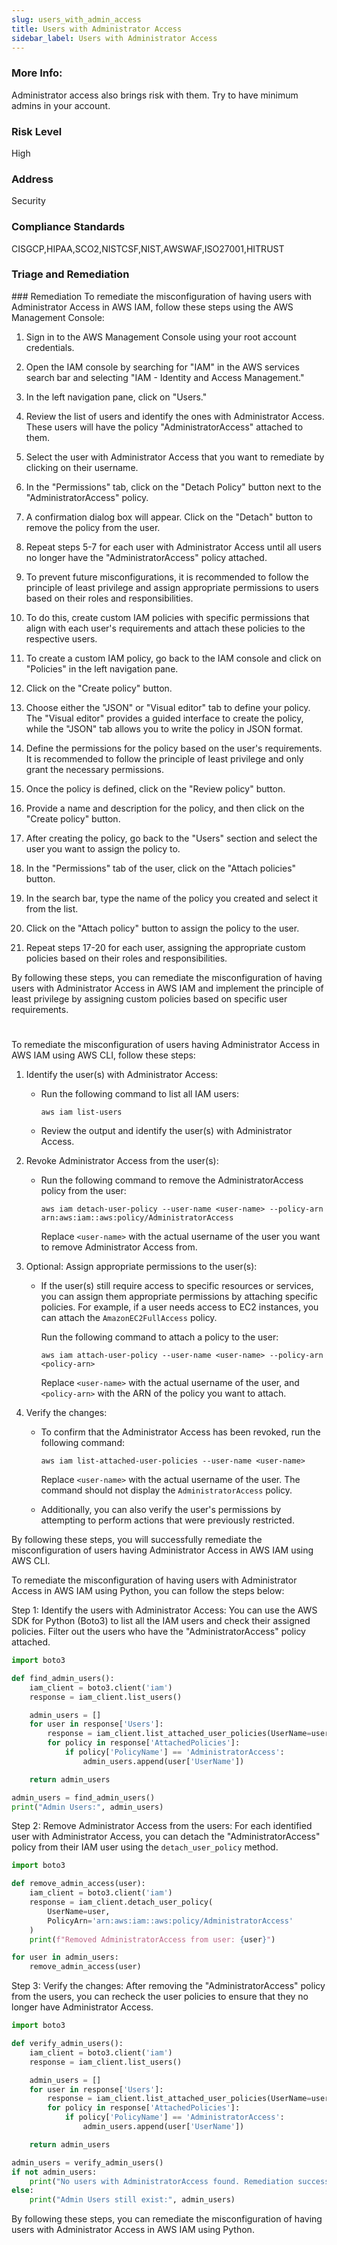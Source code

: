 ```yaml
---
slug: users_with_admin_access
title: Users with Administrator Access
sidebar_label: Users with Administrator Access
---
```


### More Info:

Administrator access also brings risk with them. Try to have minimum admins in your account.

### Risk Level

High

### Address

Security

### Compliance Standards

CISGCP,HIPAA,SCO2,NISTCSF,NIST,AWSWAF,ISO27001,HITRUST

### Triage and Remediation
<Tabs>
<Tab title='Remediation'>
### Remediation

<AccordionGroup>
<Accordion title='Using Console' defaultOpen='true'>
To remediate the misconfiguration of having users with Administrator Access in AWS IAM, follow these steps using the AWS Management Console:

1. Sign in to the AWS Management Console using your root account credentials.

2. Open the IAM console by searching for "IAM" in the AWS services search bar and selecting "IAM - Identity and Access Management."

3. In the left navigation pane, click on "Users."

4. Review the list of users and identify the ones with Administrator Access. These users will have the policy "AdministratorAccess" attached to them.

5. Select the user with Administrator Access that you want to remediate by clicking on their username.

6. In the "Permissions" tab, click on the "Detach Policy" button next to the "AdministratorAccess" policy.

7. A confirmation dialog box will appear. Click on the "Detach" button to remove the policy from the user.

8. Repeat steps 5-7 for each user with Administrator Access until all users no longer have the "AdministratorAccess" policy attached.

9. To prevent future misconfigurations, it is recommended to follow the principle of least privilege and assign appropriate permissions to users based on their roles and responsibilities.

10. To do this, create custom IAM policies with specific permissions that align with each user's requirements and attach these policies to the respective users.

11. To create a custom IAM policy, go back to the IAM console and click on "Policies" in the left navigation pane.

12. Click on the "Create policy" button.

13. Choose either the "JSON" or "Visual editor" tab to define your policy. The "Visual editor" provides a guided interface to create the policy, while the "JSON" tab allows you to write the policy in JSON format.

14. Define the permissions for the policy based on the user's requirements. It is recommended to follow the principle of least privilege and only grant the necessary permissions.

15. Once the policy is defined, click on the "Review policy" button.

16. Provide a name and description for the policy, and then click on the "Create policy" button.

17. After creating the policy, go back to the "Users" section and select the user you want to assign the policy to.

18. In the "Permissions" tab of the user, click on the "Attach policies" button.

19. In the search bar, type the name of the policy you created and select it from the list.

20. Click on the "Attach policy" button to assign the policy to the user.

21. Repeat steps 17-20 for each user, assigning the appropriate custom policies based on their roles and responsibilities.

By following these steps, you can remediate the misconfiguration of having users with Administrator Access in AWS IAM and implement the principle of least privilege by assigning custom policies based on specific user requirements.

#
</Accordion>

<Accordion title='Using CLI'>
To remediate the misconfiguration of users having Administrator Access in AWS IAM using AWS CLI, follow these steps:

1. Identify the user(s) with Administrator Access:
   - Run the following command to list all IAM users:
     ```
     aws iam list-users
     ```

   - Review the output and identify the user(s) with Administrator Access.

2. Revoke Administrator Access from the user(s):
   - Run the following command to remove the AdministratorAccess policy from the user:
     ```
     aws iam detach-user-policy --user-name <user-name> --policy-arn arn:aws:iam::aws:policy/AdministratorAccess
     ```

     Replace `<user-name>` with the actual username of the user you want to remove Administrator Access from.

3. Optional: Assign appropriate permissions to the user(s):
   - If the user(s) still require access to specific resources or services, you can assign them appropriate permissions by attaching specific policies. For example, if a user needs access to EC2 instances, you can attach the `AmazonEC2FullAccess` policy.

     Run the following command to attach a policy to the user:
     ```
     aws iam attach-user-policy --user-name <user-name> --policy-arn <policy-arn>
     ```

     Replace `<user-name>` with the actual username of the user, and `<policy-arn>` with the ARN of the policy you want to attach.

4. Verify the changes:
   - To confirm that the Administrator Access has been revoked, run the following command:
     ```
     aws iam list-attached-user-policies --user-name <user-name>
     ```

     Replace `<user-name>` with the actual username of the user. The command should not display the `AdministratorAccess` policy.

   - Additionally, you can also verify the user's permissions by attempting to perform actions that were previously restricted.

By following these steps, you will successfully remediate the misconfiguration of users having Administrator Access in AWS IAM using AWS CLI.
</Accordion>

<Accordion title='Using Python'>
To remediate the misconfiguration of having users with Administrator Access in AWS IAM using Python, you can follow the steps below:

Step 1: Identify the users with Administrator Access:
You can use the AWS SDK for Python (Boto3) to list all the IAM users and check their assigned policies. Filter out the users who have the "AdministratorAccess" policy attached.

```python
import boto3

def find_admin_users():
    iam_client = boto3.client('iam')
    response = iam_client.list_users()

    admin_users = []
    for user in response['Users']:
        response = iam_client.list_attached_user_policies(UserName=user['UserName'])
        for policy in response['AttachedPolicies']:
            if policy['PolicyName'] == 'AdministratorAccess':
                admin_users.append(user['UserName'])

    return admin_users

admin_users = find_admin_users()
print("Admin Users:", admin_users)
```

Step 2: Remove Administrator Access from the users:
For each identified user with Administrator Access, you can detach the "AdministratorAccess" policy from their IAM user using the `detach_user_policy` method.

```python
import boto3

def remove_admin_access(user):
    iam_client = boto3.client('iam')
    response = iam_client.detach_user_policy(
        UserName=user,
        PolicyArn='arn:aws:iam::aws:policy/AdministratorAccess'
    )
    print(f"Removed AdministratorAccess from user: {user}")

for user in admin_users:
    remove_admin_access(user)
```

Step 3: Verify the changes:
After removing the "AdministratorAccess" policy from the users, you can recheck the user policies to ensure that they no longer have Administrator Access.

```python
import boto3

def verify_admin_users():
    iam_client = boto3.client('iam')
    response = iam_client.list_users()

    admin_users = []
    for user in response['Users']:
        response = iam_client.list_attached_user_policies(UserName=user['UserName'])
        for policy in response['AttachedPolicies']:
            if policy['PolicyName'] == 'AdministratorAccess':
                admin_users.append(user['UserName'])

    return admin_users

admin_users = verify_admin_users()
if not admin_users:
    print("No users with AdministratorAccess found. Remediation successful.")
else:
    print("Admin Users still exist:", admin_users)
```

By following these steps, you can remediate the misconfiguration of having users with Administrator Access in AWS IAM using Python.
</Accordion>

</AccordionGroup>
</Tab>
</Tabs>

